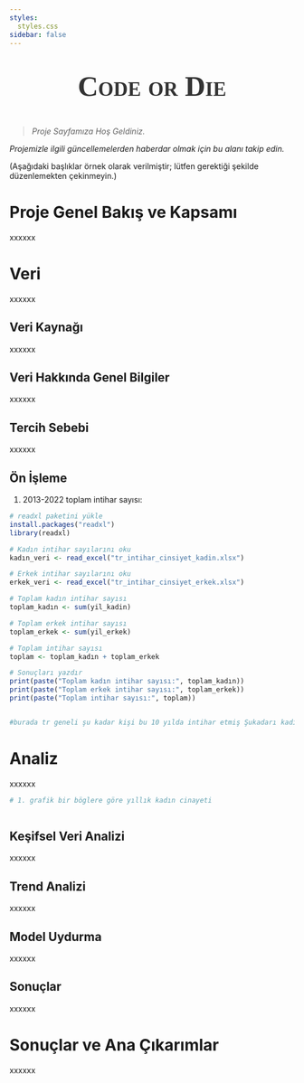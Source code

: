 ```yaml
---
styles:
  styles.css
sidebar: false
---
```


::: {style="text-align: center"}
::: {style="font-family: fantasy; font-size: 50px; font-style: normal; font-variant: small-caps; font-weight: 700; line-height: 39.6px; color: #333333;"}
**Code or Die**
:::
:::

> *Proje Sayfamıza Hoş Geldiniz.*

*Projemizle ilgili güncellemelerden haberdar olmak için bu alanı takip edin.*

(Aşağıdaki başlıklar örnek olarak verilmiştir; lütfen gerektiği şekilde düzenlemekten çekinmeyin.)

# Proje Genel Bakış ve Kapsamı

xxxxxx

# Veri

xxxxxx

## Veri Kaynağı

xxxxxx

## Veri Hakkında Genel Bilgiler

xxxxxx

## Tercih Sebebi

xxxxxx

## Ön İşleme

1.  2013-2022 toplam intihar sayısı:
```r
# readxl paketini yükle
install.packages("readxl")
library(readxl)

# Kadın intihar sayılarını oku
kadın_veri <- read_excel("tr_intihar_cinsiyet_kadin.xlsx")

# Erkek intihar sayılarını oku
erkek_veri <- read_excel("tr_intihar_cinsiyet_erkek.xlsx")

# Toplam kadın intihar sayısı
toplam_kadın <- sum(yil_kadin)

# Toplam erkek intihar sayısı
toplam_erkek <- sum(yil_erkek)

# Toplam intihar sayısı
toplam <- toplam_kadın + toplam_erkek

# Sonuçları yazdır
print(paste("Toplam kadın intihar sayısı:", toplam_kadın))
print(paste("Toplam erkek intihar sayısı:", toplam_erkek))
print(paste("Toplam intihar sayısı:", toplam))


#burada tr geneli şu kadar kişi bu 10 yılda intihar etmiş Şukadarı kadın şukararı erkek şeklinde sum vs. komutlarıı kullarak gösterelim#

```


# Analiz

xxxxxx  
```r
# 1. grafik bir böglere göre yıllık kadın cinayeti                                                              2. grafik bir böglere göre yıllık erkek  cinayeti                                                              3. grafik yıl sebep grafiği    #



```

## Keşifsel Veri Analizi

xxxxxx

## Trend Analizi

xxxxxx

## Model Uydurma

xxxxxx

## Sonuçlar

xxxxxx

# Sonuçlar ve Ana Çıkarımlar

xxxxxx
